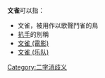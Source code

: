 
'''文雀'''可以指：
* 文雀，被用作以歌聲鬥雀的鳥
* [[扒手|扒手]]的別稱
* [[文雀_(電影)|文雀 (電影)]]
* [[文雀_(乐队)|文雀 (乐队)]]
{{disambig}}{{Wiktionary|文雀}}

[[Category:二字消歧义|Category:二字消歧义]]